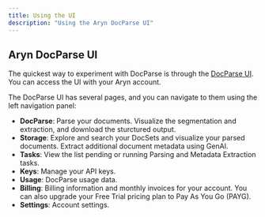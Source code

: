 ```yaml
---
title: Using the UI
description: "Using the Aryn DocParse UI"
---
```


## Aryn DocParse UI

The quickest way to experiment with DocParse is through the [DocParse UI](http://app.aryn.ai/docparse/). You can access the UI with your Aryn account.

The DocParse UI has several pages, and you can navigate to them using the left navigation panel:

* **DocParse**: Parse your documents. Visualize the segmentation and extraction, and download the sturctured output.
* **Storage**: Explore and search your DocSets and visualize your parsed documents. Extract additional document metadata using GenAI.
* **Tasks**: View the list pending or running Parsing and Metadata Extraction tasks.
* **Keys**: Manage your API keys.
* **Usage**: DocParse usage data.
* **Billing**: Billing information and monthly invoices for your account. You can also upgrade your Free Trial pricing plan to Pay As You Go (PAYG).
* **Settings**: Account settings.